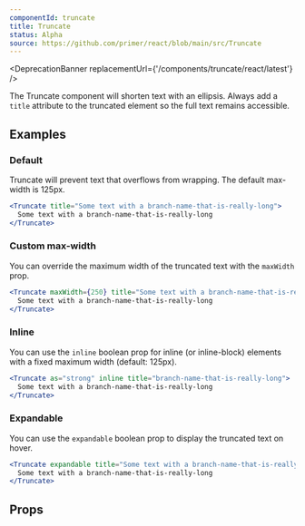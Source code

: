 ```yaml
---
componentId: truncate
title: Truncate
status: Alpha
source: https://github.com/primer/react/blob/main/src/Truncate
---
```



<DeprecationBanner replacementUrl={'/components/truncate/react/latest'} />

The Truncate component will shorten text with an ellipsis. Always add a `title` attribute to the truncated element so the full text remains accessible.

## Examples

### Default

Truncate will prevent text that overflows from wrapping. The default max-width is 125px.

```jsx live
<Truncate title="Some text with a branch-name-that-is-really-long">
  Some text with a branch-name-that-is-really-long
</Truncate>
```

### Custom max-width

You can override the maximum width of the truncated text with the `maxWidth` prop.

```jsx live
<Truncate maxWidth={250} title="Some text with a branch-name-that-is-really-long">
  Some text with a branch-name-that-is-really-long
</Truncate>
```

### Inline

You can use the `inline` boolean prop for inline (or inline-block) elements with a fixed maximum width (default: 125px).

```jsx live
<Truncate as="strong" inline title="branch-name-that-is-really-long">
  Some text with a branch-name-that-is-really-long
</Truncate>
```

### Expandable

You can use the `expandable` boolean prop to display the truncated text on hover.

```jsx live
<Truncate expandable title="Some text with a branch-name-that-is-really-long">
  Some text with a branch-name-that-is-really-long
</Truncate>
```

## Props

<ComponentProps data={data} />
